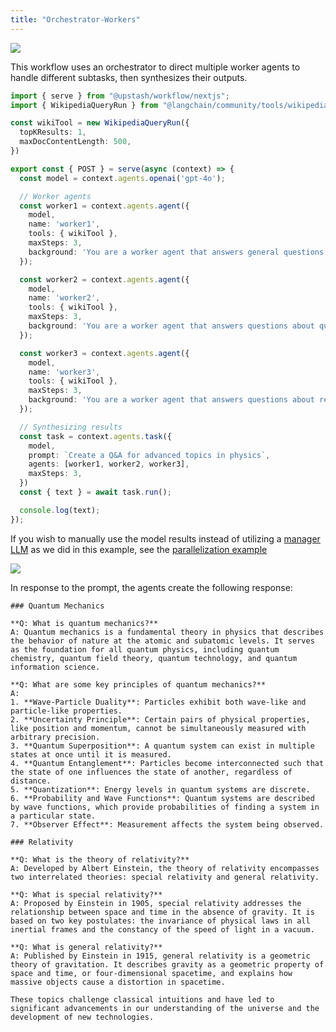 ```yaml
---
title: "Orchestrator-Workers"
---
```


<img src="/img/workflow/agents/diagram/orchestrator-diagram.png" />

This workflow uses an orchestrator to direct multiple worker agents to handle different subtasks, then synthesizes their outputs.

```ts
import { serve } from "@upstash/workflow/nextjs";
import { WikipediaQueryRun } from "@langchain/community/tools/wikipedia_query_run";

const wikiTool = new WikipediaQueryRun({
  topKResults: 1,
  maxDocContentLength: 500,
})

export const { POST } = serve(async (context) => {
  const model = context.agents.openai('gpt-4o');

  // Worker agents
  const worker1 = context.agents.agent({
    model,
    name: 'worker1',
    tools: { wikiTool },
    maxSteps: 3,
    background: 'You are a worker agent that answers general questions about advanced physics.'
  });

  const worker2 = context.agents.agent({
    model,
    name: 'worker2',
    tools: { wikiTool },
    maxSteps: 3,
    background: 'You are a worker agent that answers questions about quantum mechanics.'
  });

  const worker3 = context.agents.agent({
    model,
    name: 'worker3',
    tools: { wikiTool },
    maxSteps: 3,
    background: 'You are a worker agent that answers questions about relativity.'
  });

  // Synthesizing results
  const task = context.agents.task({
    model,
    prompt: `Create a Q&A for advanced topics in physics`,
    agents: [worker1, worker2, worker3],
    maxSteps: 3,
  })
  const { text } = await task.run();

  console.log(text);
});
```

If you wish to manually use the model results instead of utilizing a [manager LLM](/workflow/agents/overview#multi-agents) as we did in this example, see the [parallelization example](/workflow/agents/examples/parallelization)

<img src="/img/workflow/agents/logs/logs-manager.png" />

In response to the prompt, the agents create the following response:

```
### Quantum Mechanics

**Q: What is quantum mechanics?**
A: Quantum mechanics is a fundamental theory in physics that describes the behavior of nature at the atomic and subatomic levels. It serves as the foundation for all quantum physics, including quantum chemistry, quantum field theory, quantum technology, and quantum information science.

**Q: What are some key principles of quantum mechanics?**
A: 
1. **Wave-Particle Duality**: Particles exhibit both wave-like and particle-like properties.
2. **Uncertainty Principle**: Certain pairs of physical properties, like position and momentum, cannot be simultaneously measured with arbitrary precision.
3. **Quantum Superposition**: A quantum system can exist in multiple states at once until it is measured.
4. **Quantum Entanglement**: Particles become interconnected such that the state of one influences the state of another, regardless of distance.
5. **Quantization**: Energy levels in quantum systems are discrete.
6. **Probability and Wave Functions**: Quantum systems are described by wave functions, which provide probabilities of finding a system in a particular state.
7. **Observer Effect**: Measurement affects the system being observed.

### Relativity

**Q: What is the theory of relativity?**
A: Developed by Albert Einstein, the theory of relativity encompasses two interrelated theories: special relativity and general relativity.

**Q: What is special relativity?**
A: Proposed by Einstein in 1905, special relativity addresses the relationship between space and time in the absence of gravity. It is based on two key postulates: the invariance of physical laws in all inertial frames and the constancy of the speed of light in a vacuum.

**Q: What is general relativity?**
A: Published by Einstein in 1915, general relativity is a geometric theory of gravitation. It describes gravity as a geometric property of space and time, or four-dimensional spacetime, and explains how massive objects cause a distortion in spacetime.

These topics challenge classical intuitions and have led to significant advancements in our understanding of the universe and the development of new technologies.
```
